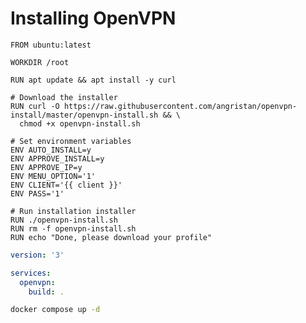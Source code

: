 # Installing OpenVPN

```docker filename="Dockerfile" copy
FROM ubuntu:latest

WORKDIR /root

RUN apt update && apt install -y curl

# Download the installer
RUN curl -O https://raw.githubusercontent.com/angristan/openvpn-install/master/openvpn-install.sh && \
  chmod +x openvpn-install.sh

# Set environment variables
ENV AUTO_INSTALL=y
ENV APPROVE_INSTALL=y
ENV APPROVE_IP=y
ENV MENU_OPTION='1'
ENV CLIENT='{{ client }}'
ENV PASS='1'

# Run installation installer
RUN ./openvpn-install.sh
RUN rm -f openvpn-install.sh
RUN echo "Done, please download your profile"
```

```yml filename="docker-compose.yml" copy
version: '3'

services:
  openvpn:
    build: .
```

```bash copy
docker compose up -d
```